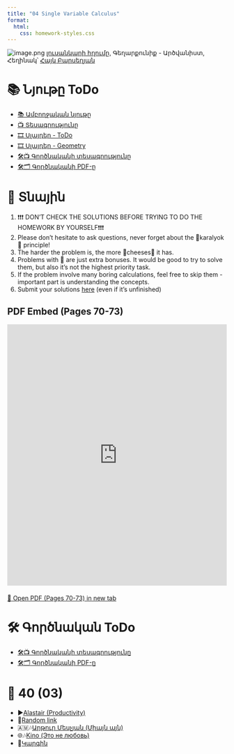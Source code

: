 ```yaml
---
title: "04 Single Variable Calculus"
format:
  html:
    css: homework-styles.css
---
```


<script src="homework-scripts.js"></script>

<!-- 
[image.png](../background_photos/)
[լուս5. Verify the rank-nullity theorem: $\dim(\text{domain}) = \text{rank}(T) + \dim(\text{kernel}(T))$.



# 🛠️ Գործնականնկարի հղումը](https://unsplash.com/photos/a-tall-building-with-lots-of-windows-and-balconies-AowELlZmpZM), Հեղինակ՝ [Gor Davtyan](https://unsplash.com/@gor918) -->

![image.png](../background_photos/math_04_star_trails.jpg)
[լուսանկարի հղումը](https://www.facebook.com/photo.php?fbid=385380060260805&set=pb.100063664417627.-2207520000&type=3), Գեղարքունիք - Արծվանիստ, Հեղինակ՝ [Հայկ Բարսեղյան](https://www.facebook.com/k3stalker)

      

# 📚 Նյութը ToDo

- [📚 Ամբողջական նյութը]()
- [📺 Տեսագրությունը]()
- [🎞️ Սլայդեր - ToDo](Lectures/L01_Vectors.pdf)
- [🎞️ Սլայդեր - Geometry](Lectures/L02_Geometry_of_Vectors__Matrices.pdf)
- [🛠️📺 Գործնականի տեսագրությունը](https://youtu.be/vectors_practical)
- [🛠️🗂️ Գործնականի PDF-ը](Homeworks/hw_01_vectors.pdf)
  


# 🏡 Տնային

::: {.callout-note collapse="false"}
1. ❗❗❗ DON'T CHECK THE SOLUTIONS BEFORE TRYING TO DO THE HOMEWORK BY YOURSELF❗❗❗
2. Please don't hesitate to ask questions, never forget about the 🍊karalyok🍊 principle!
3. The harder the problem is, the more 🧀cheeses🧀 it has.
4. Problems with 🎁 are just extra bonuses. It would be good to try to solve them, but also it's not the highest priority task.
5. If the problem involve many boring calculations, feel free to skip them - important part is understanding the concepts.
6. Submit your solutions [here](https://forms.gle/CFEvNqFiTSsDLiFc6) (even if it's unfinished)
:::

## PDF Embed (Pages 70-73)

<iframe src="https://github.com/HaykTarkhanyan/python_math_ml_course/blob/main/math/Lectures/%D4%BF%D5%A1%D6%80%D5%B3%20%D5%B4%D5%A1%D5%A9%D5%A5%D5%B4%20%D5%B4%D5%A5%D6%84%D5%A5%D5%B6%D5%A1%D5%B5%D5%A1%D5%AF%D5%A1%D5%B6%20%D5%B8%D6%82%D5%BD%D5%B8%D6%82%D6%81%D5%B4%D5%A1%D5%B6%20%D5%B0%D5%A1%D5%B4%D5%A1%D6%80.pdf#page=70" width="100%" height="600" style="border: none;"></iframe>

<div style="margin-top: 20px;">
<a href="https://github.com/HaykTarkhanyan/python_math_ml_course/blob/main/math/Lectures/%D4%BF%D5%A1%D6%80%D5%B3%20%D5%B4%D5%A1%D5%A9%D5%A5%D5%B4%20%D5%B4%D5%A5%D6%84%D5%A5%D5%B6%D5%A1%D5%B5%D5%A1%D5%AF%D5%A1%D5%B6%20%D5%B8%D6%82%D5%BD%D5%B8%D6%82%D6%81%D5%B4%D5%A1%D5%B6%20%D5%B0%D5%A1%D5%B4%D5%A1%D6%80.pdf#page=70" target="_blank">📖 Open PDF (Pages 70-73) in new tab</a>
</div>

# 🛠️ Գործնական ToDo
- [🛠️📺 Գործնականի տեսագրությունը]()
- [🛠️🗂️ Գործնականի PDF-ը]()

# 🎲 40 (03)
- ▶️[Alastair (Productivity)](https://www.youtube.com/watch?v=O-FjKhkDnuc)
- 🔗[Random link](https://youtube.com/shorts/2sphKXkgzqE?si=kBF1FlNNsGL1HHY4)
- 🇦🇲🎶[Արթուր Մեսչյան (Միայն այն)](https://www.youtube.com/watch?v=_SdOtS4s5fE)
- 🌐🎶[Kino (Это не любовь)](https://www.youtube.com/watch?v=QHORvGS3BDI)
- 🤌[Կարգին](https://youtu.be/Fyc5VWnAMog)